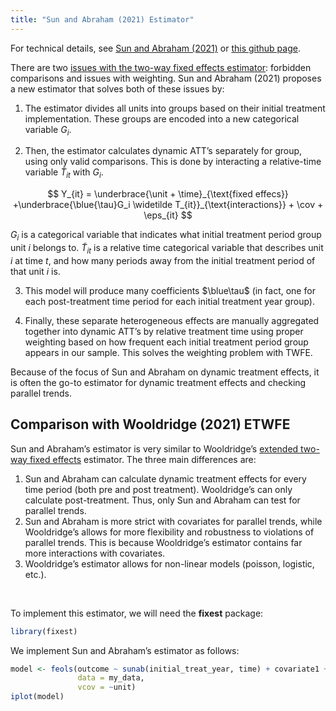 ```yaml
---
title: "Sun and Abraham (2021) Estimator"
---
```


::: small
For technical details, see [Sun and Abraham (2021)](https://www.sciencedirect.com/science/article/abs/pii/S030440762030378X) or [this github page](https://asjadnaqvi.github.io/DiD/docs/code_r/07_sunab_r/).
:::

There are two [issues with the two-way fixed effects estimator](twfestaggered.qmd): forbidden comparisons and issues with weighting. Sun and Abraham (2021) proposes a new estimator that solves both of these issues by:

1.  The estimator divides all units into groups based on their initial treatment implementation. These groups are encoded into a new categorical variable $G_i$.

2.  Then, the estimator calculates dynamic ATT's separately for group, using only valid comparisons. This is done by interacting a relative-time variable $\widetilde T_{it}$ with $G_i$.

$$
Y_{it} = \underbrace{\unit + \time}_{\text{fixed effecs}} +\underbrace{\blue{\tau}G_i \widetilde T_{it}}_{\text{interactions}} +  \cov + \eps_{it}
$$

::: small
$G_i$ is a categorical variable that indicates what initial treatment period group unit $i$ belongs to. $\widetilde T_{it}$ is a relative time categorical variable that describes unit $i$ at time $t$, and how many periods away from the initial treatment period of that unit $i$ is.
:::

3.  This model will produce many coefficients $\blue\tau$ (in fact, one for each post-treatment time period for each initial treatment year group).

4.  Finally, these separate heterogeneous effects are manually aggregated together into dynamic ATT's by relative treatment time using proper weighting based on how frequent each initial treatment period group appears in our sample. This solves the weighting problem with TWFE.

Because of the focus of Sun and Abraham on dynamic treatment effects, it is often the go-to estimator for dynamic treatment effects and checking parallel trends.

::: {.callout-note collapse="true"}
## Comparison with Wooldridge (2021) ETWFE

Sun and Abraham's estimator is very similar to Wooldridge's [extended two-way fixed effects](etwfe.qmd) estimator. The three main differences are:

1.  Sun and Abraham can calculate dynamic treatment effects for every time period (both pre and post treatment). Wooldridge's can only calculate post-treatment. Thus, only Sun and Abraham can test for parallel trends.
2.  Sun and Abraham is more strict with covariates for parallel trends, while Wooldridge's allows for more flexibility and robustness to violations of parallel trends. This is because Wooldridge's estimator contains far more interactions with covariates.
3.  Wooldridge's estimator allows for non-linear models (poisson, logistic, etc.).
:::

<br />

To implement this estimator, we will need the **fixest** package:

```r
library(fixest)
```

We implement Sun and Abraham's estimator as follows:

```r
model <- feols(outcome ~ sunab(initial_treat_year, time) + covariate1 + covariate2 | unit + time,
               data = my_data,
               vcov = ~unit)
iplot(model)
```
